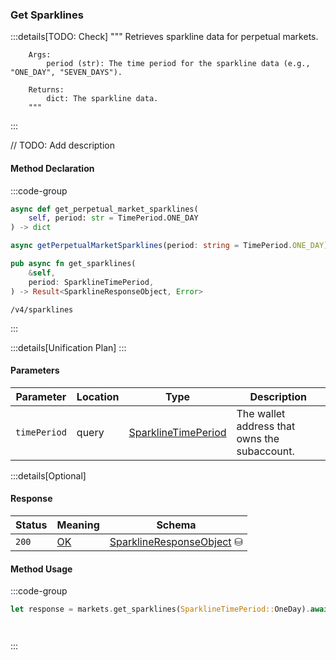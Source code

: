 ### Get Sparklines

:::details[TODO: Check]
        """
        Retrieves sparkline data for perpetual markets.

        Args:
            period (str): The time period for the sparkline data (e.g., "ONE_DAY", "SEVEN_DAYS").

        Returns:
            dict: The sparkline data.
        """
:::

// TODO: Add description

#### Method Declaration

:::code-group

```python [Python]
async def get_perpetual_market_sparklines(
    self, period: str = TimePeriod.ONE_DAY
) -> dict
```

```typescript [TypeScript]
async getPerpetualMarketSparklines(period: string = TimePeriod.ONE_DAY): Promise<Data>
```

```rust [Rust]
pub async fn get_sparklines(
    &self,
    period: SparklineTimePeriod,
) -> Result<SparklineResponseObject, Error>
```

```url [API]
/v4/sparklines
```

:::

:::details[Unification Plan]
:::

#### Parameters

| Parameter           | Location | Type               | Description                                                           |
| ------------------- | -------- | ------------------ | --------------------------------------------------------------------- |
| `timePeriod`           | query    | [SparklineTimePeriod]          | The wallet address that owns the subaccount.                          |

:::details[Optional]

#### Response

| Status | Meaning     | Schema                          |
| ------ | ----------- | ------------------------------- |
| `200`  | [OK]        | [SparklineResponseObject] ⛁ |

#### Method Usage

:::code-group

```rust [Rust]
let response = markets.get_sparklines(SparklineTimePeriod::OneDay).await?;
```

```python [Python]

```

```typescript [TypeScript]

```

:::

[OK]: /types/ok
[SparklineTimePeriod]: /types/sparkline_time_period
[SparklineResponseObject]: /types/sparkline_response_object